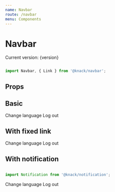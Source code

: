 ```yaml
---
name: Navbar
route: /navbar
menu: Components
---
```






# Navbar
<span>Current version: {version}</span>

```js

import Navbar, { Link } from '@knack/navbar';

```

## Props

<Props of={Navbar} />

## Basic
<Playground>
  <Navbar Logo={KnackLogo}>
    <Link href="#">Change language</Link>
    <Link href="#">Log out</Link>
  </Navbar>
</Playground>

## With fixed link
<Playground>
  <Navbar Logo={KnackLogo}>
    <Link fixed href="#">
      <HomeIcon fill="#182B4C" />
    </Link>
    <Link href="#">Change language</Link>
    <Link href="#">Log out</Link>
  </Navbar>
</Playground>

## With notification

```js

import Notification from '@knack/notification';

```

<Playground>
  <Navbar Logo={KnackLogo}>
    <Notification title="Hope you are enjoying the library!" />
    <Link href="#">Change language</Link>
    <Link href="#">Log out</Link>
  </Navbar>
</Playground>
